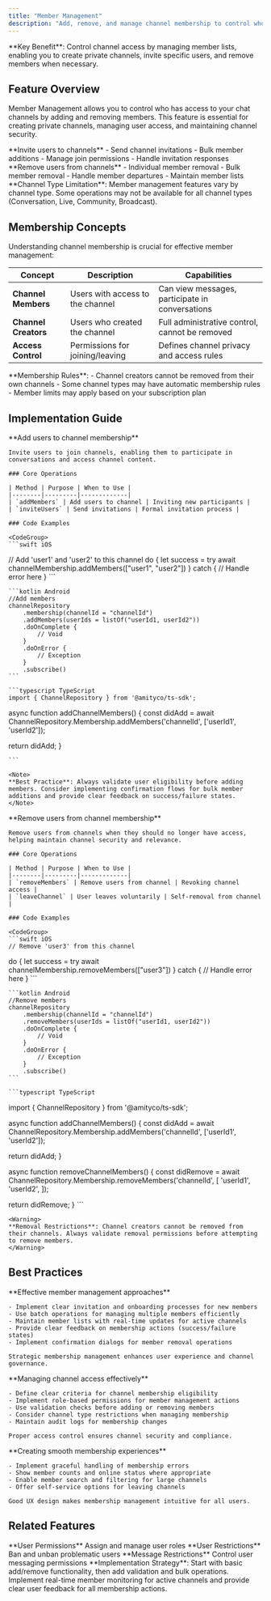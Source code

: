 ```yaml
---
title: "Member Management"
description: "Add, remove, and manage channel membership to control who can participate in chat channels."
---
```


<Info>
**Key Benefit**: Control channel access by managing member lists, enabling you to create private channels, invite specific users, and remove members when necessary.
</Info>

## Feature Overview

Member Management allows you to control who has access to your chat channels by adding and removing members. This feature is essential for creating private channels, managing user access, and maintaining channel security.

<CardGroup cols={2}>
  <Card title="Add Members" icon="user-plus">
    **Invite users to channels**
    - Send channel invitations
    - Bulk member additions
    - Manage join permissions
    - Handle invitation responses
  </Card>
  <Card title="Remove Members" icon="user-minus">
    **Remove users from channels**
    - Individual member removal
    - Bulk member removal
    - Handle member departures
    - Maintain member lists
  </Card>
</CardGroup>

<Warning>
**Channel Type Limitation**: Member management features vary by channel type. Some operations may not be available for all channel types (Conversation, Live, Community, Broadcast).
</Warning>

## Membership Concepts

Understanding channel membership is crucial for effective member management:

| Concept | Description | Capabilities |
|---------|-------------|-------------|
| **Channel Members** | Users with access to the channel | Can view messages, participate in conversations |
| **Channel Creators** | Users who created the channel | Full administrative control, cannot be removed |
| **Access Control** | Permissions for joining/leaving | Defines channel privacy and access rules |

<Note>
**Membership Rules**:
- Channel creators cannot be removed from their own channels
- Some channel types may have automatic membership rules
- Member limits may apply based on your subscription plan
</Note>

## Implementation Guide

<Tabs>
  <Tab title="Add Members">
    **Add users to channel membership**
    
    Invite users to join channels, enabling them to participate in conversations and access channel content.

    ### Core Operations

    | Method | Purpose | When to Use |
    |--------|---------|-------------|
    | `addMembers` | Add users to channel | Inviting new participants |
    | `inviteUsers` | Send invitations | Formal invitation process |

    ### Code Examples

    <CodeGroup>
    ```swift iOS
   // Add 'user1' and 'user2' to this channel
do {
    let success = try await channelMembership.addMembers(["user1", "user2"])
} catch {
    // Handle error here
}
    ```

    ```kotlin Android
    //Add members
    channelRepository
        .membership(channelId = "channelId")
        .addMembers(userIds = listOf("userId1, userId2"))
        .doOnComplete {
            // Void
        }
        .doOnError {
            // Exception
        }
        .subscribe()
    ```

    ```typescript TypeScript
    import { ChannelRepository } from '@amityco/ts-sdk';

async function addChannelMembers() {
  const didAdd = await ChannelRepository.Membership.addMembers('channelId', ['userId1', 'userId2']);

  return didAdd;
}

    ```
</CodeGroup>

    <Note>
    **Best Practice**: Always validate user eligibility before adding members. Consider implementing confirmation flows for bulk member additions and provide clear feedback on success/failure states.
    </Note>
  </Tab>

  <Tab title="Remove Members">
    **Remove users from channel membership**
    
    Remove users from channels when they should no longer have access, helping maintain channel security and relevance.

    ### Core Operations

    | Method | Purpose | When to Use |
    |--------|---------|-------------|
    | `removeMembers` | Remove users from channel | Revoking channel access |
    | `leaveChannel` | User leaves voluntarily | Self-removal from channel |

    ### Code Examples

    <CodeGroup>
    ```swift iOS
    // Remove 'user3' from this channel
do {
    let success = try await channelMembership.removeMembers(["user3"])
} catch {
    // Handle error here
}
    ```

    ```kotlin Android
    //Remove members
    channelRepository
        .membership(channelId = "channelId")
        .removeMembers(userIds = listOf("userId1, userId2"))
        .doOnComplete {
            // Void
        }
        .doOnError {
            // Exception
        }
        .subscribe()
    ```

    ```typescript TypeScript
import { ChannelRepository } from '@amityco/ts-sdk';

async function addChannelMembers() {
  const didAdd = await ChannelRepository.Membership.addMembers('channelId', ['userId1', 'userId2']);

  return didAdd;
}

async function removeChannelMembers() {
  const didRemove = await ChannelRepository.Membership.removeMembers('channelId', [
    'userId1',
    'userId2',
  ]);

  return didRemove;
}
    ```

</CodeGroup>

    <Warning>
    **Removal Restrictions**: Channel creators cannot be removed from their channels. Always validate removal permissions before attempting to remove members.
    </Warning>
  </Tab>
</Tabs>

## Best Practices

<AccordionGroup>
  <Accordion title="Membership Strategy" icon="users">
    **Effective member management approaches**
    
    - Implement clear invitation and onboarding processes for new members
    - Use batch operations for managing multiple members efficiently
    - Maintain member lists with real-time updates for active channels
    - Provide clear feedback on membership actions (success/failure states)
    - Implement confirmation dialogs for member removal operations
    
    Strategic membership management enhances user experience and channel governance.
  </Accordion>

  <Accordion title="Access Control" icon="lock">
    **Managing channel access effectively**
    
    - Define clear criteria for channel membership eligibility
    - Implement role-based permissions for member management actions
    - Use validation checks before adding or removing members
    - Consider channel type restrictions when managing membership
    - Maintain audit logs for membership changes
    
    Proper access control ensures channel security and compliance.
  </Accordion>

  <Accordion title="User Experience" icon="user">
    **Creating smooth membership experiences**
    
    - Implement graceful handling of membership errors
    - Show member counts and online status where appropriate
    - Enable member search and filtering for large channels
    - Offer self-service options for leaving channels
    
    Good UX design makes membership management intuitive for all users.
  </Accordion>
</AccordionGroup>

## Related Features

<CardGroup cols={3}>
  <Card title="Role Management" href="/social-plus-sdk/chat/conversation-management/channels/governance/role-management" icon="user-gear">
    **User Permissions**
    Assign and manage user roles
  </Card>
  <Card title="Ban Management" href="/social-plus-sdk/chat/conversation-management/channels/governance/ban-management" icon="user-slash">
    **User Restrictions**
    Ban and unban problematic users
  </Card>
  <Card title="Mute Management" href="/social-plus-sdk/chat/conversation-management/channels/governance/mute-management" icon="microphone-slash">
    **Message Restrictions**
    Control user messaging permissions
  </Card>
</CardGroup>

<Tip>
**Implementation Strategy**: Start with basic add/remove functionality, then add validation and bulk operations. Implement real-time member monitoring for active channels and provide clear user feedback for all membership actions.
</Tip>
